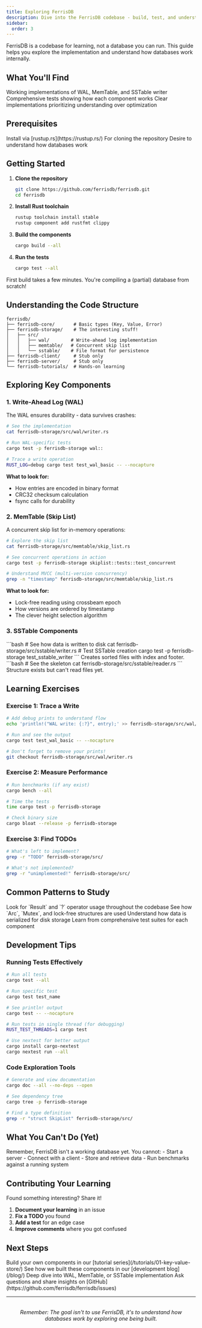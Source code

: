 ```yaml
---
title: Exploring FerrisDB
description: Dive into the FerrisDB codebase - build, test, and understand how databases work
sidebar:
  order: 3
---
```



<Aside type="tip" title="Learning Focus">
  FerrisDB is a codebase for learning, not a database you can run. This guide helps you explore the
  implementation and understand how databases work internally.
</Aside>

## What You'll Find

<CardGrid>
  <Card title="Real Components" icon="puzzle">
    Working implementations of WAL, MemTable, and SSTable writer
  </Card>

<Card title="Test Suite" icon="checkmark">
  Comprehensive tests showing how each component works
</Card>

  <Card title="Learning Code" icon="open-book">
    Clear implementations prioritizing understanding over optimization
  </Card>
</CardGrid>

## Prerequisites

<CardGrid>
  <Card title="Rust 1.81+" icon="seti:rust">
    Install via [rustup.rs](https://rustup.rs/)
  </Card>

<Card title="Git" icon="github">
  For cloning the repository
</Card>

  <Card title="Curiosity" icon="telescope">
    Desire to understand how databases work
  </Card>
</CardGrid>

## Getting Started

<Steps>

1. **Clone the repository**

   ```bash
   git clone https://github.com/ferrisdb/ferrisdb.git
   cd ferrisdb
   ```

2. **Install Rust toolchain**

   ```bash
   rustup toolchain install stable
   rustup component add rustfmt clippy
   ```

3. **Build the components**

   ```bash
   cargo build --all
   ```

4. **Run the tests**
   ```bash
   cargo test --all
   ```

</Steps>

<Aside type="note">
  First build takes a few minutes. You're compiling a (partial) database from scratch!
</Aside>

## Understanding the Code Structure

```text
ferrisdb/
├── ferrisdb-core/       # Basic types (Key, Value, Error)
├── ferrisdb-storage/    # The interesting stuff!
│   ├── src/
│   │   ├── wal/        # Write-ahead log implementation
│   │   ├── memtable/   # Concurrent skip list
│   │   └── sstable/    # File format for persistence
├── ferrisdb-client/     # Stub only
├── ferrisdb-server/     # Stub only
└── ferrisdb-tutorials/  # Hands-on learning
```

## Exploring Key Components

### 1. Write-Ahead Log (WAL)

<Badge text="FULLY IMPLEMENTED" variant="success" />

The WAL ensures durability - data survives crashes:

```bash
# See the implementation
cat ferrisdb-storage/src/wal/writer.rs

# Run WAL-specific tests
cargo test -p ferrisdb-storage wal::

# Trace a write operation
RUST_LOG=debug cargo test test_wal_basic -- --nocapture
```

**What to look for:**

- How entries are encoded in binary format
- CRC32 checksum calculation
- fsync calls for durability

### 2. MemTable (Skip List)

<Badge text="FULLY IMPLEMENTED" variant="success" />

A concurrent skip list for in-memory operations:

```bash
# Explore the skip list
cat ferrisdb-storage/src/memtable/skip_list.rs

# See concurrent operations in action
cargo test -p ferrisdb-storage skiplist::tests::test_concurrent

# Understand MVCC (multi-version concurrency)
grep -n "timestamp" ferrisdb-storage/src/memtable/skip_list.rs
```

**What to look for:**

- Lock-free reading using crossbeam epoch
- How versions are ordered by timestamp
- The clever height selection algorithm

### 3. SSTable Components

<Tabs>
  <TabItem label="Writer ✅">
    <Badge text="IMPLEMENTED" variant="success" />
    ```bash # See how data is written to disk cat ferrisdb-storage/src/sstable/writer.rs # Test
    SSTable creation cargo test -p ferrisdb-storage test_sstable_writer ``` Creates sorted files
    with index and footer.
  </TabItem>

  <TabItem label="Reader ❌">
    <Badge text="NOT IMPLEMENTED" variant="danger" />
    ```bash # See the skeleton cat ferrisdb-storage/src/sstable/reader.rs ``` Structure exists but
    can't read files yet.
  </TabItem>
</Tabs>

## Learning Exercises

### Exercise 1: Trace a Write

```bash
# Add debug prints to understand flow
echo 'println!("WAL write: {:?}", entry);' >> ferrisdb-storage/src/wal/writer.rs

# Run and see the output
cargo test test_wal_basic -- --nocapture

# Don't forget to remove your prints!
git checkout ferrisdb-storage/src/wal/writer.rs
```

### Exercise 2: Measure Performance

```bash
# Run benchmarks (if any exist)
cargo bench --all

# Time the tests
time cargo test -p ferrisdb-storage

# Check binary size
cargo bloat --release -p ferrisdb-storage
```

### Exercise 3: Find TODOs

```bash
# What's left to implement?
grep -r "TODO" ferrisdb-storage/src/

# What's not implemented?
grep -r "unimplemented!" ferrisdb-storage/src/
```

## Common Patterns to Study

<CardGrid>
  <Card title="Error Handling" icon="warning">
    Look for `Result<T>` and `?` operator usage throughout the codebase
  </Card>

<Card title="Concurrency" icon="puzzle">
  See how `Arc`, `Mutex`, and lock-free structures are used
</Card>

<Card title="Binary Encoding" icon="document">
  Understand how data is serialized for disk storage
</Card>

  <Card title="Testing Patterns" icon="checkmark">
    Learn from comprehensive test suites for each component
  </Card>
</CardGrid>

## Development Tips

### Running Tests Effectively

```bash
# Run all tests
cargo test --all

# Run specific test
cargo test test_name

# See println! output
cargo test -- --nocapture

# Run tests in single thread (for debugging)
RUST_TEST_THREADS=1 cargo test

# Use nextest for better output
cargo install cargo-nextest
cargo nextest run --all
```

### Code Exploration Tools

```bash
# Generate and view documentation
cargo doc --all --no-deps --open

# See dependency tree
cargo tree -p ferrisdb-storage

# Find a type definition
grep -r "struct SkipList" ferrisdb-storage/src/
```

## What You Can't Do (Yet)

<Aside type="caution">
  Remember, FerrisDB isn't a working database yet. You cannot: - Start a server - Connect with a
  client - Store and retrieve data - Run benchmarks against a running system
</Aside>

## Contributing Your Learning

Found something interesting? Share it!

1. **Document your learning** in an issue
2. **Fix a TODO** you found
3. **Add a test** for an edge case
4. **Improve comments** where you got confused

## Next Steps

<CardGrid>
  <Card title="Start Tutorial" icon="rocket">
    Build your own components in our [tutorial series](/tutorials/01-key-value-store/)
  </Card>

<Card title="Read the Blog" icon="pencil">
  See how we built these components in our [development blog](/blog/)
</Card>

<Card title="Pick a Component" icon="magnifier">
  Deep dive into WAL, MemTable, or SSTable implementation
</Card>

  <Card title="Join Discussion" icon="comment">
    Ask questions and share insights on [GitHub](https://github.com/ferrisdb/ferrisdb/issues)
  </Card>
</CardGrid>

---

<p style="text-align: center; margin-top: 2rem;">
  <em>
    Remember: The goal isn't to use FerrisDB, it's to understand how databases work by exploring one
    being built.
  </em>
</p>

